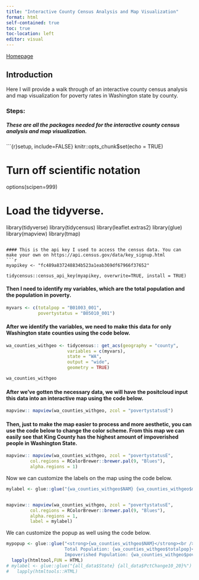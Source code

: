 ```yaml
---
title: "Interactive County Census Analysis and Map Visualization"
format: html
self-contained: true
toc: true
toc-location: left
editor: visual
---
```


[Homepage](https://madipaulus.github.io/personalwebsite/)

## Introduction

Here I will provide a walk through of an interactive county census analysis and map visualization for poverty rates in Washington state by county.

### Steps: 

##### These are all the packages needed for the interactive county census analysis and map visualization.

```{r}setup, include=FALSE}
knitr::opts_chunk$set(echo = TRUE)

# Turn off scientific notation
options(scipen=999)

# Load the tidyverse.
library(tidyverse)
library(tidycensus)
library(leaflet.extras2)
library(glue)
library(mapview)
library(tmap)

```

#### This is the api key I used to access the census data. You can make your own on https://api.census.gov/data/key_signup.html 
```r

myapikey <- "fc489a837248834b523a1eab369df67966f37652"

tidycensus::census_api_key(myapikey, overwrite=TRUE, install = TRUE)
```

#### Then I need to identify my variables, which are the total population and the population in poverty.
```r
myvars <- c(totalpop = "B01003_001",
            povertystatus = "B05010_001")
```



#### After we identify the variables, we need to make this data for only Washington state counties using the code below.
```r
wa_counties_withgeo <- tidycensus:: get_acs(geography = "county",
                       variables = c(myvars),
                       state = "WA",
                       output = "wide",
                       geometry = TRUE)

wa_counties_withgeo
```


#### After we've gotten the necessary data, we will have the positcloud input this data into an interactive map using the code below.


```r
mapview:: mapview(wa_counties_withgeo, zcol = "povertystatusE")
```


#### Then, just to make the map easier to process and more aesthetic, you can use the code below to change the color scheme. From this map we can easily see that King County has the highest amount of impoverished people in Washington State.

```r
mapview:: mapview(wa_counties_withgeo, zcol = "povertystatusE", 
         col.regions = RColorBrewer::brewer.pal(9, "Blues"), 
         alpha.regions = 1)
```


Now we can customize the labels on the map using the code below.
```r
mylabel <- glue::glue("{wa_counties_withgeo$NAM} {wa_counties_withgeo$medincome}")


mapview:: mapview(wa_counties_withgeo, zcol = "povertystatusE", 
         col.regions = RColorBrewer::brewer.pal(9, "Blues"), 
         alpha.regions = 1,
         label = mylabel)
```


We can customize the popup as well using the code below.

```r
mypopup <- glue::glue("<strong>{wa_counties_withgeo$NAM}</strong><br /> 
                      Total Population: {wa_counties_withgeo$totalpop}<br />
                      Impoverished Population: {wa_counties_withgeo$povertystatus}") 
  lapply(htmltool,FUN = HTML)
# mylabel <- glue::glue("{all_data$State} {all_data$PctChange10_20}%") %>%
#   lapply(htmltools::HTML)
```

